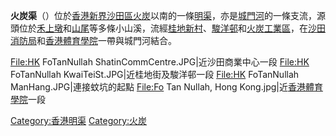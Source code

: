{{unreferenced|time=2014-09-12T06:25:44+00:00}}
{{Infobox river
|name=火炭渠
|image=Fo Tan Nullah 2016.JPG
|image_size=250px
|image_caption=火炭渠
|source1_location=[[禾上墩|禾上墩]]
|mouth_location=[[城門河|城門河]]
|basin_countries={{HKG}}
}}

'''火炭渠'''（{{lang-en|Fo Tan Nullah}}）位於[[香港|香港]][[新界|新界]][[沙田區|沙田區]][[火炭|火炭]]以南的一條[[明渠|明渠]]，亦是[[城門河|城門河]]的一條支流，源頭位於[[禾上墩|禾上墩]]和[[山尾|山尾]]等多條小山溪，流經[[桂地新村|桂地新村]]、[[駿洋邨|駿洋邨]]和[[火炭工業區|火炭工業區]]，在[[沙田消防局|沙田消防局]]和[[香港體育學院|香港體育學院]]一帶與城門河結合。

<gallery>
File:HK FoTanNullah ShatinCommCentre.JPG|近沙田商業中心一段
File:HK FoTanNullah KwaiTeiSt.JPG|近桂地街及駿洋邨一段
File:HK FoTanNullah ManHang.JPG|連接蚊坑的起點
File:Fo Tan Nullah, Hong Kong.jpg|近[[香港體育學院|香港體育學院]]一段
</gallery>

{{HK-geo-stub}}
{{香港明渠}}
[[Category:香港明渠|Category:香港明渠]]
[[Category:火炭|Category:火炭]]